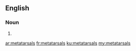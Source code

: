 ==English==

===Noun===
{{head|en|plural}}

# {{plural of|metatarsal|lang=en|nocat=1}}

[[ar:metatarsals]]
[[fr:metatarsals]]
[[ku:metatarsals]]
[[my:metatarsals]]